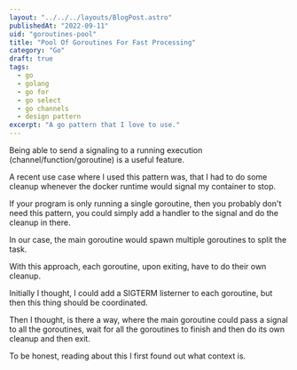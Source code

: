 ```yaml
---
layout: "../../../layouts/BlogPost.astro"
publishedAt: "2022-09-11"
uid: "goroutines-pool"
title: "Pool Of Goroutines For Fast Processing"
category: "Go"
draft: true
tags:
  - go
  - golang
  - go for
  - go select
  - go channels
  - design pattern
excerpt: "A go pattern that I love to use."
---
```


Being able to send a signaling to a running execution (channel/function/goroutine) is a useful feature.

A recent use case where I used this pattern was, that I had to do some cleanup whenever the docker runtime would signal
my container to stop.

If your program is only running a single goroutine, then you probably don't need this pattern, you could simply add a handler to
the signal and do the cleanup in there.

In our case, the main goroutine would spawn multiple goroutines to split the task.

With this approach, each goroutine, upon exiting, have to do their own cleanup.

Initially I thought, I could add a SIGTERM listerner to each goroutine, but then this thing should be coordinated.

Then I thought, is there a way, where the main goroutine could pass a signal to all the goroutines, wait for all the goroutines to finish
and then do its own cleanup and then exit.

To be honest, reading about this I first found out what context is.
